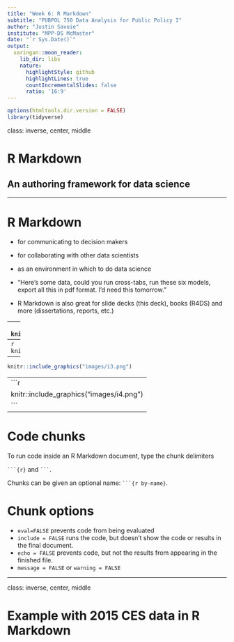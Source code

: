 ```yaml
---
title: "Week 6: R Markdown"
subtitle: "PUBPOL 750 Data Analysis for Public Policy I"
author: "Justin Savoie"
institute: "MPP-DS McMaster"
date: "`r Sys.Date()`"
output:
  xaringan::moon_reader:
    lib_dir: libs
    nature:
      highlightStyle: github
      highlightLines: true
      countIncrementalSlides: false
      ratio: '16:9'
---
```


```r
options(htmltools.dir.version = FALSE)
library(tidyverse)
```

class: inverse, center, middle

# R Markdown
## An authoring framework for data science

---

# R Markdown

- for communicating to decision makers
- for collaborating with other data scientists
- as an environment in which to do data science

- "Here's some data, could you run cross-tabs, run these six models, export all this in pdf format. I'd need this tomorrow."
- R Markdown is also great for slide decks (this deck), books (R4DS) and more (dissertations, reports, etc.)

---
```r
knitr::include_graphics("images/i1.png")
```
---
```r
knitr::include_graphics("images/i2.png")
```
---
```r
knitr::include_graphics("images/i3.png")
```
---
```r
knitr::include_graphics("images/i4.png")
```
---

# Code chunks

To run code inside an R Markdown document, type the chunk delimiters

```` ```{r} ```` and ```` ``` ````.

Chunks can be given an optional name: ```` ```{r by-name} ````.

# Chunk options

- `eval=FALSE` prevents code from being evaluated
- `include = FALSE` runs the code, but doesn’t show the code or results in the final document. 
- `echo = FALSE` prevents code, but not the results from appearing in the finished file.
- `message = FALSE` or `warning = FALSE`

---
class: inverse, center, middle

# Example with 2015 CES data in R Markdown
